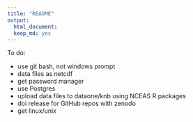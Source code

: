 ```yaml
---
title: "README"
output: 
  html_document:
  keep_md: yes
---
```


To do: 

* use git bash, not windows prompt
* data files as netcdf
* get password manager
* use Postgres
* upload data files to dataone/knb using NCEAS R packages
* doi release for GitHub repos with zenodo
* get linux/unix